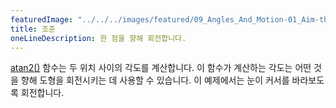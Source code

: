 ---
featuredImage: "../../../images/featured/09_Angles_And_Motion-01_Aim-thumbnail.png"
title: 조준
oneLineDescription: 한 점을 향해 회전합니다.
---

<a href="/reference/#/p5/atan2/" target="_blank">atan2()</a> 함수는 두 위치 사이의 각도를 계산합니다. 이 함수가 계산하는 각도는 어떤 것을 향해 도형을 회전시키는 데 사용할 수 있습니다. 이 예제에서는 눈이 커서를 바라보도록 회전합니다.
